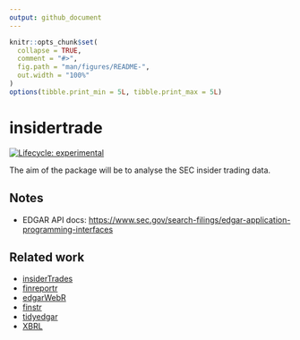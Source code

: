 ```yaml
---
output: github_document
---
```


<!-- README.md is generated from README.Rmd. Please edit that file -->

```r
knitr::opts_chunk$set(
  collapse = TRUE,
  comment = "#>",
  fig.path = "man/figures/README-",
  out.width = "100%"
)
options(tibble.print_min = 5L, tibble.print_max = 5L)
```

# insidertrade

<!-- badges: start -->
[![Lifecycle: experimental](https://img.shields.io/badge/lifecycle-experimental-orange.svg)](https://lifecycle.r-lib.org/articles/stages.html#experimental)
<!-- badges: end -->

The aim of the package will be to analyse the SEC insider trading data.

## Notes

* EDGAR API docs: <https://www.sec.gov/search-filings/edgar-application-programming-interfaces>

## Related work

* [insiderTrades](https://github.com/US-Department-of-the-Treasury/insiderTrades)
* [finreportr](https://github.com/sewardlee337/finreportr)
* [edgarWebR](https://github.com/mwaldstein/edgarWebR)
* [finstr](https://github.com/bergant/finstr)
* [tidyedgar](https://cran.r-project.org/package=tidyedgar)
* [XBRL](https://cran.r-project.org/package=XBRL)
